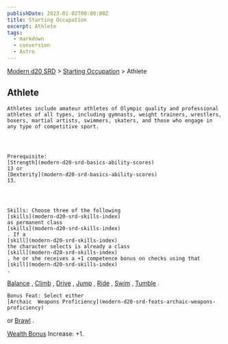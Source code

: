 ```yaml
---
publishDate: 2023-01-02T00:00:00Z
title: Starting Occupation
excerpt: Athlete
tags:
  - markdown
  - conversion
  - Astro
---
```


[Modern d20 SRD](/#modernD20) > [Starting Occupation](modern-d20-srd-starting-occupation-index) > Athlete

## Athlete




    Athletes include amateur athletes of Olympic quality and professional athletes of all types, including gymnasts, weight trainers, wrestlers, boxers, martial artists, swimmers, skaters, and those who engage in any type of competitive sport.




    Prerequisite:
    [Strength](modern-d20-srd-basics-ability-scores)
    13 or
    [Dexterity](modern-d20-srd-basics-ability-scores)
    13.




    Skills: Choose three of the following
    [skills](modern-d20-srd-skills-index)
    as permanent class
    [skills](modern-d20-srd-skills-index)
    . If a
    [skill](modern-d20-srd-skills-index)
    the character selects is already a class
    [skill](modern-d20-srd-skills-index)
    , he or she receives a +1 competence bonus on checks using that
    [skill](modern-d20-srd-skills-index)
    .

[Balance](modern-d20-srd-skills-balance)
,
[Climb](modern-d20-srd-skills-climb)
,
[Drive](modern-d20-srd-skills-drive)
,
[Jump](modern-d20-srd-skills-jump)
,
[Ride](modern-d20-srd-skills-ride)
,
[Swim](modern-d20-srd-skills-swim)
,
[Tumble](modern-d20-srd-skills-tumble)
.

    Bonus Feat: Select either
    [Archaic  Weapons Proficiency](modern-d20-srd-feats-archaic-weapons-proficiency)
or
[Brawl](modern-d20-srd-feats-brawl)
.

[Wealth Bonus](modern-d20-srd-wealth-wealth-bonus)
Increase: +1.
